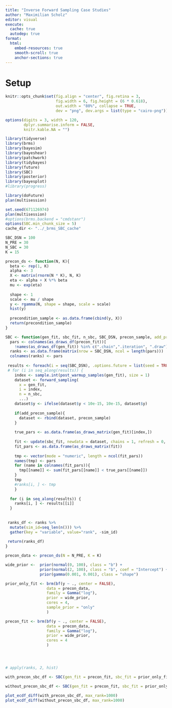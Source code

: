 ```yaml
---
title: "Inverse Forward Sampling Case Studies"
author: "Maximilian Scholz"
editor: visual
execute: 
  cache: true
  autodep: true
format:
  html:
    embed-resources: true
    smooth-scroll: true
    anchor-sections: true
---
```


# Setup

```r
knitr::opts_chunk$set(fig.align = "center", fig.retina = 3,
                      fig.width = 6, fig.height = (6 * 0.618),
                      out.width = "80%", collapse = TRUE,
                      dev = "png", dev.args = list(type = "cairo-png"))

options(digits = 3, width = 120,
        dplyr.summarise.inform = FALSE,
        knitr.kable.NA = "")
```

```r
library(tidyverse)
library(brms)
library(bayesim)
library(bayeshear)
library(patchwork)
library(tidybayes)
library(future)
library(SBC)
library(posterior)
library(bayesplot)
#library(progress)

library(doFuture)
plan(multisession)

set.seed(671126974)
plan(multisession)
#options(brms.backend = "cmdstanr")
options(SBC.min_chunk_size = 5)
cache_dir <- "../_brms_SBC_cache"

```

```r
SBC_DSN = 100
N_PRE = 30
N_SBC = 30
K = 15
```

```r
precon_ds <- function(N, K){
  beta <- rep(1, K)
  alpha <- 3
  X <- matrix(rnorm(N * K), N, K)
  eta <- alpha + X %*% beta
  mu <- exp(eta)
  
  shape <- 1
  scale <- mu / shape
  y <- rgamma(N, shape = shape, scale = scale)
  hist(y)
  
  precondition_sample <- as.data.frame(cbind(y, X))
  return(precondition_sample)
}

```

```r
SBC <- function(gen_fit, sbc_fit, n_sbc, SBC_DSN, precon_sample, add_precon_sample = FALSE, ...){
  pars <- colnames(as_draws_df(precon_fit))[
    !names(as_draws_df(gen_fit)) %in% c(".chain",".iteration", ".draw")]
  ranks <- as.data.frame(matrix(nrow = SBC_DSN, ncol = length(pars)))
  colnames(ranks) <- pars
  
 results <- foreach(i = seq(SBC_DSN), .options.future = list(seed = TRUE)) %dofuture% {
 # for (i in seq_along(results)) {
    index <- sample.int(post_warmup_samples(gen_fit), size = 1)
    dataset <- forward_sampling(
      x = gen_fit,
      i = index,
      n = n_sbc,
      ...)
    dataset$y <- ifelse(dataset$y < 10e-15, 10e-15, dataset$y)
    
    if(add_precon_sample){
      dataset <- rbind(dataset, precon_sample)
    }
    
    true_pars <- as.data.frame(as_draws_matrix(gen_fit)[index,])
    
    fit <- update(sbc_fit, newdata = dataset, chains = 1, refresh = 0, silent = 2)
    fit_pars <- as.data.frame(as_draws_matrix(fit))
    
    tmp <- vector(mode = "numeric", length = ncol(fit_pars))
    names(tmp) <- pars
    for (name in colnames(fit_pars)){
      tmp[[name]] <- sum(fit_pars[[name]] < true_pars[[name]])
    }
    tmp
    #ranks[i, ] <- tmp
    }
  
  for (i in seq_along(results)) {
    ranks[i, ] <- results[[i]]
  }
  
 
 ranks_df <- ranks %>%
  mutate(sim_id=seq_len(n())) %>%
  gather(key = "variable", value="rank", -sim_id)
 
 return(ranks_df)
}

```

```r

precon_data <- precon_ds(N = N_PRE, K = K)

wide_prior <-  prior(normal(0, 100), class = "b") +
               prior(normal(2, 100), class = "b", coef = "Intercept") +
               prior(gamma(0.001, 0.001), class = "shape")

prior_only_fit <- brm(bf(y ~ ., center = FALSE), 
                  data = precon_data,
                  family = Gamma("log"),
                  prior = wide_prior,
                  cores = 4,
                  sample_prior = "only"
                  )

precon_fit <- brm(bf(y ~ ., center = FALSE), 
                  data = precon_data,
                  family = Gamma("log"),
                  prior = wide_prior,
                  cores = 4
                  )




# apply(ranks, 2, hist)

with_precon_sbc_df <- SBC(gen_fit = precon_fit, sbc_fit = prior_only_fit, n_sbc = N_SBC, SBC_DSN = SBC_DSN, precon_sample = precon_data, add_precon_sample = TRUE)

without_precon_sbc_df <- SBC(gen_fit = precon_fit, sbc_fit = prior_only_fit, n_sbc = N_SBC, SBC_DSN = SBC_DSN, precon_sample = precon_data, add_precon_sample = FALSE)

plot_ecdf_diff(with_precon_sbc_df, max_rank=1000)
plot_ecdf_diff(without_precon_sbc_df, max_rank=1000)
```
